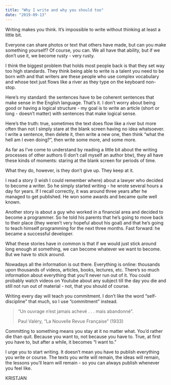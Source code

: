 ```yaml
---
title: "Why I write and why you should too"
date: "2019-09-13"
---
```


Writing makes you think. It’s impossible to write without thinking at least a little bit.

Everyone can share photos or text that others have made, but can you make something yourself? Of course, you can. We all have that ability, but if we don’t use it, we become rusty - very rusty.

I think the biggest problem that holds most people back is that they set way too high standards. They think being able to write is a talent you need to be born with and that writers are these people who use complex vocabulary and whose text just flows like a river as they type on the keyboard non-stop.

Here’s my standard: the sentences have to be coherent sentences that make sense in the English language. That’s it. I don’t worry about being good or having a logical structure - my goal is to write an article (short or long - doesn’t matter) with sentences that make logical sense.

Here’s the truth: true, sometimes the text does flow like a river but more often than not I simply stare at the blank screen having no idea whatsoever. I write a sentence, then delete it, then write a new one, then think “what the hell am I even doing?”, then write some more, and some more.

As far as I’ve come to understand by reading a little bit about the writing processes of other authors (I don’t call myself an author btw), they all have these kinds of moments: staring at the blank screen for periods of time.

What they do, however, is they don’t give up. They keep at it. 

I read a story (I wish I could remember where) about a lawyer who decided to become a writer. So he simply started writing - he wrote several hours a day for years. If I recall correctly, it was around three years after he managed to get published. He won some awards and became quite well known.

Another story is about a guy who worked in a financial area and decided to become a programmer. So he told his parents that he’s going to move back to their place (they weren’t very hopeful about his goal) and that he’s going to teach himself programming for the next three months. Fast forward: he became a successful developer.

What these stories have in common is that if we would just stick around long enough at something, we can become whatever we want to become. But we have to stick around.

Nowadays all the information is out there. Everything is online: thousands upon thousands of videos, articles, books, lectures, etc. There’s so much information about everything that you’ll never run out of it. You could probably watch videos on Youtube about any subject till the day you die and still not run out of material - not, that you should of course.

Writing every day will teach you commitment. I don’t like the word “self-discipline” that much, so I use “commitment” instead.

> “Un ouvrage n’est jamais achevé . . . mais abandonné”.
> 
> Paul Valéry, “La Nouvelle Revue Française” (1933)

Committing to something means you stay at it no matter what. You’d rather die than quit. Because you want to, not because you have to. True, at first you have to, but after a while, it becomes “I want to.”

I urge you to start writing. It doesn’t mean you have to publish everything you write or course. The texts you write will remain, the ideas will remain, the lessons you’ll learn will remain - so you can always publish whenever you feel like.

KRISTJAN

